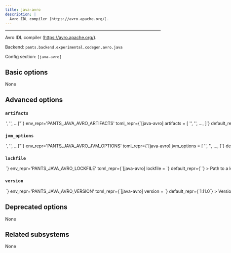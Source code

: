 ```yaml
---
title: java-avro
description: |
  Avro IDL compiler (https://avro.apache.org/).
---
```



---

Avro IDL compiler (https://avro.apache.org/).

Backend: <span className="color--primary">`pants.backend.experimental.codegen.avro.java`</span>

Config section: <span className="color--primary">`[java-avro]`</span>

<span className={styles.options}>

## Basic options

None

## Advanced options

### `artifacts`

<Option
  cli_repr={`--java-avro-artifacts="['<str>', '<str>', ...]"`}
  env_repr='PANTS_JAVA_AVRO_ARTIFACTS'
  toml_repr={`[java-avro]
artifacts = [
    '<str>',
    '<str>',
    ...,
]`}
  default_repr={`[\n  "org.apache.avro:avro-tools:{version}"\n]`}
>

Artifact requirements for this tool using specified as either the address of a `jvm_artifact` target or, alternatively, as a colon-separated Maven coordinates (e.g., `group:name:version`). For Maven coordinates, the string `{version}` version will be substituted with the value of the `[java-avro].version` option.

</Option>

### `jvm_options`

<Option
  cli_repr={`--java-avro-jvm-options="['<str>', '<str>', ...]"`}
  env_repr='PANTS_JAVA_AVRO_JVM_OPTIONS'
  toml_repr={`[java-avro]
jvm_options = [
    '<str>',
    '<str>',
    ...,
]`}
  default_repr={`[]`}
>

List of JVM options to pass to `java-avro` JVM processes.

Options set here will be added to those set in `[jvm].global_options`. Please check the documentation for the `jvm` subsystem to see what values are accepted here.

</Option>

### `lockfile`

<Option
  cli_repr={`--java-avro-lockfile=<str>`}
  env_repr='PANTS_JAVA_AVRO_LOCKFILE'
  toml_repr={`[java-avro]
lockfile = <str>`}
  default_repr={`<default>`}
>

Path to a lockfile used for installing the tool.

Set to the string `<default>` to use a lockfile provided by Pants, so long as you have not changed the `--version` option. See https://github.com/pantsbuild/pants/blob/release_2.22.1rc0/src/python/pants/backend/codegen/avro/java/avro-tools.default.lockfile.txt for the default lockfile contents.

To use a custom lockfile, set this option to a file path relative to the build root, then run `pants jvm-generate-lockfiles --resolve=java-avro`.

</Option>

### `version`

<Option
  cli_repr={`--java-avro-version=<str>`}
  env_repr='PANTS_JAVA_AVRO_VERSION'
  toml_repr={`[java-avro]
version = <str>`}
  default_repr={`1.11.0`}
>

Version string for the tool. This is available for substitution in the `[java-avro].artifacts` option by including the string `{version}`.

</Option>

## Deprecated options

None

## Related subsystems

None

</span>
